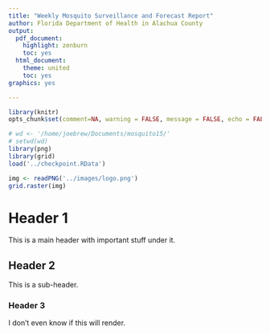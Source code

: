 ```yaml
---
title: "Weekly Mosquito Surveillance and Forecast Report"
author: Florida Department of Health in Alachua County
output:
  pdf_document:
    highlight: zenburn
    toc: yes
  html_document:
    theme: united
    toc: yes
graphics: yes

---
```



```r
library(knitr)
opts_chunk$set(comment=NA, warning = FALSE, message = FALSE, echo = FALSE)
```

```r
# wd <- '/home/joebrew/Documents/mosquito15/'
# setwd(wd)
library(png)
library(grid)
load('../checkpoint.RData')
```

```r
img <- readPNG('../images/logo.png')
grid.raster(img)
```

# Header 1  

This is a main header with important stuff under it.


## Header 2  

This is a sub-header.

### Header 3

I don't even know if this will render.